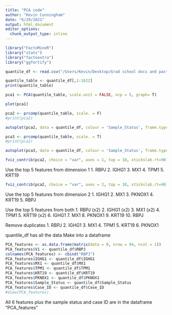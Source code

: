 ```yaml
---
title: "PCA code"
author: "Kevin Cunningham"
date: "6/29/2021"
output: html_document
editor_options: 
  chunk_output_type: inline
---
```


```r
library("FactoMineR")
library("stats")
library("factoextra")
library("ggfortify")
```


```r
quantile_df <- read.csv("/Users/Kevin/Desktop/Grad school docs and past classes/New_RA_Project_code/PCA/after_quantile_reduced_set.csv")
```



```r
quantile_table <- quantile_df[,1:1622]
print(quantile_table)
```

```r
pca1 <- PCA(quantile_table, scale.unit = FALSE, ncp = 5, graph= T)
```

```r
plot(pca1)
```




```r
pca2 <- prcomp(quantile_table, scale. = F)
#print(pca2)
```

```r
autoplot(pca2, data = quantile_df, colour = 'Sample_Status', frame.type = 'norm')
```

```r
pca3 <- prcomp(quantile_table, scale. = T)
#print(pca2)
```

```r
autoplot(pca3, data = quantile_df, colour = 'Sample_Status', frame.type = 'norm')
```




```r
fviz_contrib(pca2, choice = "var", axes = 1, top = 10, xtickslab.rt=90)
```

Use the top 5 features from dimension 1
1. RBPJ
2. IGHG1
3. MX1
4. TPM1
5. KRT19

```r
fviz_contrib(pca2, choice = "var", axes = 2, top = 10, xtickslab.rt=90)
```

Use the top 5 features from dimension 2
1. IGHG1
2. MX1
3. PKNOX1
4. KRT19
5. RBPJ





Use the top 5 features from both
1. RBPJ (x2)
2. IGHG1 (x2)
3. MX1 (x2)
4. TPM1
5. KRT19 (x2)
6. IGHG1
7. MX1
8. PKNOX1
9. KRT19
10. RBPJ

Remove duplicates
1. RBPJ
2. IGHG1
3. MX1
4. TPM1
5. KRT19
6. PKNOX1

quantile_df has all the data
Make into a dataframe
```r
PCA_features <- as.data.frame(matrix(data = 0, nrow = 94, ncol = 1))
PCA_features$V1 <- quantile_df$RBPJ
colnames(PCA_features) <- cbind("RBPJ")
PCA_features$IGHG1 <- quantile_df$IGHG1
PCA_features$MX1 <- quantile_df$MX1
PCA_features$TPM1 <- quantile_df$TPM1
PCA_features$KRT19 <- quantile_df$KRT19
PCA_features$PKNOX1 <- quantile_df$PKNOX1
PCA_features$Sample_Status <- quantile_df$Sample_Status
PCA_features$Case_ID <- quantile_df$Case_ID
#View(PCA_features)
```


All 6 features plus the sample status and case ID are in
the dataframe "PCA_features"


